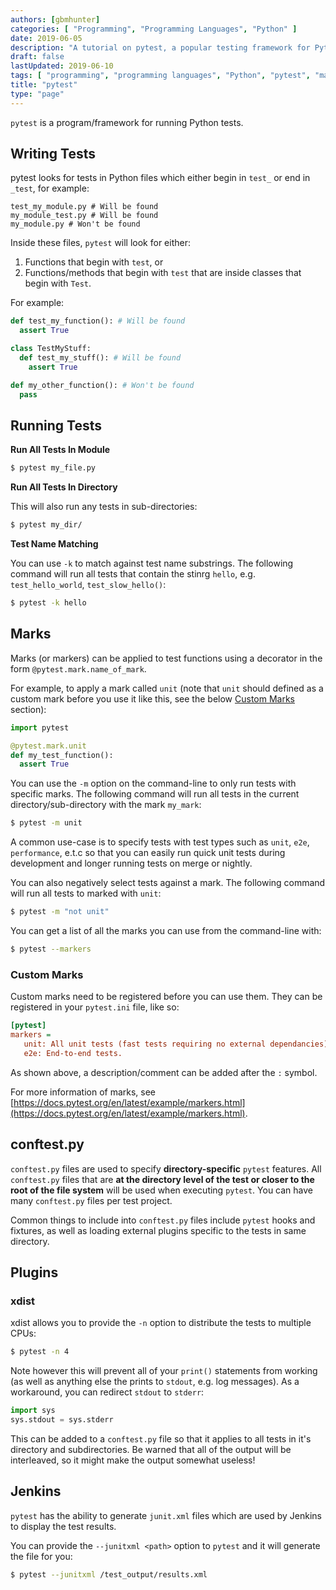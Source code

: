 ```yaml
---
authors: [gbmhunter]
categories: [ "Programming", "Programming Languages", "Python" ]
date: 2019-06-05
description: "A tutorial on pytest, a popular testing framework for Python."
draft: false
lastUpdated: 2019-06-10
tags: [ "programming", "programming languages", "Python", "pytest", "marks", "markers", "Jenkins", "tests", "testing", "unit tests", "conftest.py", "xdist" ]
title: "pytest"
type: "page"
---
```



`pytest` is a program/framework for running Python tests.

## Writing Tests

pytest looks for tests in Python files which either begin in `test_` or end in `_test`, for example:

```text
test_my_module.py # Will be found
my_module_test.py # Will be found
my_module.py # Won't be found
```

Inside these files, `pytest` will look for either:

1. Functions that begin with `test`, or
2. Functions/methods that begin with `test` that are inside classes that begin with `Test`.

For example:

```python
def test_my_function(): # Will be found
  assert True

class TestMyStuff:
  def test_my_stuff(): # Will be found
    assert True

def my_other_function(): # Won't be found
  pass
```

## Running Tests

**Run All Tests In Module**

```sh
$ pytest my_file.py
```

**Run All Tests In Directory**

This will also run any tests in sub-directories:

```sh
$ pytest my_dir/
```

**Test Name Matching**

You can use `-k` to match against test name substrings. The following command will run all tests that contain the stinrg `hello`, e.g. `test_hello_world`, `test_slow_hello()`:

```sh
$ pytest -k hello
```

## Marks

Marks (or markers) can be applied to test functions using a decorator in the form `@pytest.mark.name_of_mark`.

For example, to apply a mark called `unit` (note that `unit` should defined as a custom mark before you use it like this, see the below [Custom Marks](#custom-marks) section):

```python
import pytest

@pytest.mark.unit
def my_test_function():
  assert True
```

You can use the `-m` option on the command-line to only run tests with specific marks. The following command will run all tests in the current directory/sub-directory with the mark `my_mark`:

```sh
$ pytest -m unit
```

A common use-case is to specify tests with test types such as `unit`, `e2e`, `performance`, e.t.c so that you can easily run quick unit tests during development and longer running tests on merge or nightly.

You can also negatively select tests against a mark. The following command will run all tests to marked with `unit`:

```sh
$ pytest -m "not unit"
```

You can get a list of all the marks you can use from the command-line with:

```sh
$ pytest --markers
```

### Custom Marks

Custom marks need to be registered before you can use them. They can be registered in your `pytest.ini` file, like so:

```ini
[pytest]
markers =
   unit: All unit tests (fast tests requiring no external dependancies).
   e2e: End-to-end tests.
```

As shown above, a description/comment can be added after the `:` symbol.

For more information of marks, see [https://docs.pytest.org/en/latest/example/markers.html](https://docs.pytest.org/en/latest/example/markers.html).

## conftest.py

`conftest.py` files are used to specify **directory-specific** `pytest` features. All `conftest.py` files that are **at the directory level of the test or closer to the root of the file system** will be used when executing `pytest`. You can have many `conftest.py` files per test project.

Common things to include into `conftest.py` files include `pytest` hooks and fixtures, as well as loading external plugins specific to the tests in same directory.

## Plugins

### xdist

xdist allows you to provide the `-n` option to distribute the tests to multiple CPUs:

```bash
$ pytest -n 4
```

Note however this will prevent all of your `print()` statements from working (as well as anything else the prints to `stdout`, e.g. log messages). As a workaround, you can redirect `stdout` to `stderr`:

```python
import sys
sys.stdout = sys.stderr
```

This can be added to a `conftest.py` file so that it applies to all tests in it's directory and subdirectories. Be warned that all of the output will be interleaved, so it might make the output somewhat useless!

## Jenkins

`pytest` has the ability to generate `junit.xml` files which are used by Jenkins to display the test results.

You can provide the `--junitxml <path>` option to `pytest` and it will generate the file for you:

```sh
$ pytest --junitxml /test_output/results.xml
```